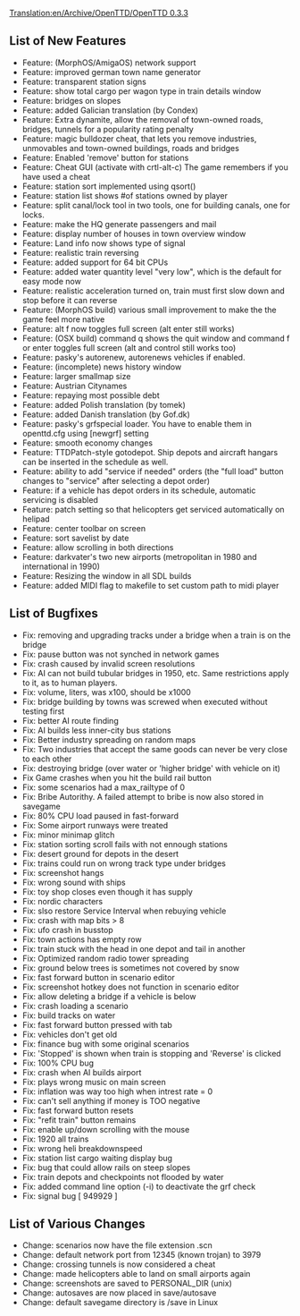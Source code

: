 [[Translation:en/Archive/OpenTTD/OpenTTD 0.3.3]]

{{en/Archive/OpenTTD/Navigation}}
{{en/Archive/OpenTTD/NaviPrevNext|prev=en/Archive/OpenTTD/OpenTTD 0.3.2.1|next=en/Archive/OpenTTD/OpenTTD 0.3.4|date=14 July 2004}}
==List of New Features==
*Feature: (MorphOS/AmigaOS) network support
*Feature: improved german town name generator
*Feature: transparent station signs
*Feature: show total cargo per wagon type in train details window
*Feature: bridges on slopes
*Feature: added Galician translation (by Condex)
*Feature: Extra dynamite, allow the removal of town-owned roads, bridges, tunnels for a popularity rating penalty
*Feature: magic bulldozer cheat, that lets you remove industries, unmovables and town-owned buildings, roads and bridges
*Feature: Enabled 'remove' button for stations
*Feature: Cheat GUI (activate with crtl-alt-c) The game remembers if you have used a cheat
*Feature: station sort implemented using qsort()
*Feature: station list shows #of stations owned by player
*Feature: split canal/lock tool in two tools, one for building canals, one for locks.
*Feature: make the HQ generate passengers and mail
*Feature: display number of houses in town overview window
*Feature: Land info now shows type of signal
*Feature: realistic train reversing
*Feature: added support for 64 bit CPUs
*Feature: added water quantity level "very low", which is the default for easy mode now
*Feature: realistic acceleration turned on, train must first slow down and stop before it can reverse
*Feature: (MorphOS build) various small improvement to make the the game feel more native
*Feature: alt   f now toggles full screen (alt   enter still works)
*Feature: (OSX build) command   q shows the quit window and command   f or enter toggles full screen (alt and control still works too)
*Feature: pasky's autorenew, autorenews vehicles if enabled.
*Feature: (incomplete) news history window
*Feature: larger smallmap size
*Feature: Austrian Citynames
*Feature: repaying most possible debt
*Feature: added Polish translation (by tomek)
*Feature: added Danish translation (by Gof.dk)
*Feature: pasky's grfspecial loader. You have to enable them in openttd.cfg using [newgrf] setting
*Feature: smooth economy changes
*Feature: TTDPatch-style gotodepot. Ship depots and aircraft hangars can be inserted in the schedule as well.
*Feature: ability to add "service if needed" orders (the "full load" button changes to "service" after selecting a depot order)
*Feature: if a vehicle has depot orders in its schedule, automatic servicing is disabled
*Feature: patch setting so that helicopters get serviced automatically on helipad
*Feature: center toolbar on screen
*Feature: sort savelist by date
*Feature: allow scrolling in both directions
*Feature: darkvater's two new airports (metropolitan in 1980 and international in 1990)
*Feature: Resizing the window in all SDL builds
*Feature: added MIDI flag to makefile to set custom path to midi player

==List of Bugfixes==
*Fix: removing and upgrading tracks under a bridge when a train is on the bridge
*Fix: pause button was not synched in network games
*Fix: crash caused by invalid screen resolutions
*Fix: AI can not build tubular bridges in 1950, etc. Same restrictions apply to it, as to human players.
*Fix: volume, liters, was x100, should be x1000
*Fix: bridge building by towns was screwed when executed without testing first
*Fix: better AI route finding
*Fix: AI builds less inner-city bus stations
*Fix: Better industry spreading on random maps
*Fix: Two industries that accept the same goods can never be very close to each other
*Fix: destroying bridge (over water or 'higher bridge' with vehicle on it)
*Fix Game crashes when you hit the build rail button
*Fix: some scenarios had a max_railtype of 0
*Fix: Bribe Autorithy. A failed attempt to bribe is now also stored in savegame
*Fix: 80% CPU load paused in fast-forward
*Fix: Some airport runways were treated
*Fix: minor minimap glitch
*Fix: station sorting scroll fails with not ennough stations
*Fix: desert ground for depots in the desert
*Fix: trains could run on wrong track type under bridges
*Fix: screenshot hangs
*Fix: wrong sound with ships
*Fix: toy shop closes even though it has supply
*Fix: nordic characters
*Fix: slso restore Service Interval when rebuying vehicle
*Fix: crash with map bits > 8
*Fix: ufo crash in busstop
*Fix: town actions has empty row
*Fix: train stuck with the head in one depot and tail in another
*Fix: Optimized random radio tower spreading
*Fix: ground below trees is sometimes not covered by snow
*Fix: fast forward button in scenario editor
*Fix: screenshot hotkey does not function in scenario editor
*Fix: allow deleting a bridge if a vehicle is below
*Fix: crash loading a scenario
*Fix: build tracks on water
*Fix: fast forward button pressed with tab
*Fix: vehicles don't get old
*Fix: finance bug with some original scenarios
*Fix: 'Stopped' is shown when train is stopping and 'Reverse' is clicked
*Fix: 100% CPU bug
*Fix: crash when AI builds airport
*Fix: plays wrong music on main screen
*Fix: inflation was way too high when intrest rate = 0
*Fix: can't sell anything if money is TOO negative
*Fix: fast forward button resets
*Fix: "refit train" button remains
*Fix: enable up/down scrolling with the mouse
*Fix: 1920 all trains
*Fix: wrong heli breakdownspeed
*Fix: station list cargo waiting display bug
*Fix: bug that could allow rails on steep slopes
*Fix: train depots and checkpoints not flooded by water
*Fix: added command line option (-i) to deactivate the grf check
*Fix: signal bug [ 949929 ]

==List of Various Changes==
*Change: scenarios now have the file extension .scn
*Change: default network port from 12345 (known trojan) to 3979
*Change: crossing tunnels is now considered a cheat
*Change: made helicopters able to land on small airports again
*Change: screenshots are saved to PERSONAL_DIR (unix)
*Change: autosaves are now placed in save/autosave
*Change: default savegame directory is /save in Linux